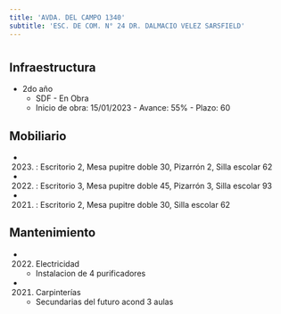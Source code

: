 ```yaml
---
title: 'AVDA. DEL CAMPO 1340'
subtitle: 'ESC. DE COM. N° 24 DR. DALMACIO VELEZ SARSFIELD'
---
```


#
## Infraestructura

* 2do año 
    + SDF - En Obra 
    + Inicio de obra: 15/01/2023 - Avance: 55% - Plazo: 60 



## Mobiliario

*  (2023) : Escritorio 2, Mesa pupitre doble 30, Pizarrón 2, Silla escolar 62 

*  (2022) : Escritorio 3, Mesa pupitre doble 45, Pizarrón 3, Silla escolar 93 

*  (2021) : Escritorio 2, Mesa pupitre doble 30, Silla escolar 62 





## Mantenimiento

*  (2022) Electricidad 
    + Instalacion de 4 purificadores

*  (2021) Carpinterías 
    + Secundarias del futuro acond 3 aulas






